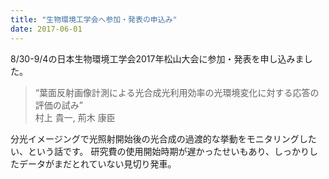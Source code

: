 ```yaml
---
title: "生物環境工学会へ参加・発表の申込み"
date: 2017-06-01
---
```


8/30-9/4の日本生物環境工学会2017年松山大会に参加・発表を申し込みました。

> “葉面反射画像計測による光合成光利用効率の光環境変化に対する応答の評価の試み”  
> 村上 貴一, 荊木 康臣

分光イメージングで光照射開始後の光合成の過渡的な挙動をモニタリングしたい、という話です。
研究費の使用開始時期が遅かったせいもあり、しっかりしたデータがまだとれていない見切り発車。